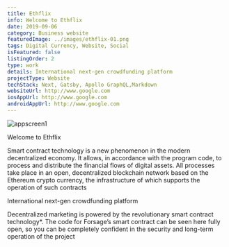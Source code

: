 ```yaml
---
title: Ethflix
info: Welcome to Ethflix
date: 2019-09-06
category: Business website
featuredImage: ../images/ethflix-01.png
tags: Digital Currency, Website, Social
isFeatured: false
listingOrder: 2
type: work
details: International next-gen crowdfunding platform
projectType: Website
techStack: Next, Gatsby, Apollo GraphQL,Markdown
websiteUrl: http://www.google.com
iosAppUrl: http://www.google.com
androidAppUrl: http://www.google.com
---
```


![appscreen1](../images/ethflix-01.png)

Welcome to Ethflix

Smart contract technology is a new phenomenon in the modern decentralized economy. It allows, in accordance with the program code, to process and distribute the financial flows of digital assets. All processes take place in an open, decentralized blockchain network based on the Ethereum crypto currency, the infrastructure of which supports the operation of such contracts

International next-gen crowdfunding platform

Decentralized marketing is powered by the revolutionary smart contract technology\*. The code for Forsage’s smart contract can be seen here fully open, so you can be completely confident in the security and long-term operation of the project
